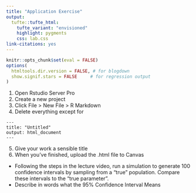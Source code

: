 ```yaml
---
title: "Application Exercise"
output: 
  tufte::tufte_html:
    tufte_variant: "envisioned"
    highlight: pygments
    css: lab.css
link-citations: yes
---
```


```r
knitr::opts_chunk$set(eval = FALSE)
options(
  htmltools.dir.version = FALSE, # for blogdown
  show.signif.stars = FALSE     # for regression output
)
```


1. Open Rstudio Server Pro
2. Create a new project
3. Click File > New File > R Markdown
4. Delete everything except for 
```
---
title: "Untitled"
output: html_document
---
```
5. Give your work a sensible title
6. When you've finished, upload the .html file to Canvas

* Following the steps in the lecture video, run a simulation to generate 100 confidence intervals by sampling from a "true" population. Compare these intervals to the "true parameter". 
* Describe in words what the 95% Confidence Interval Means